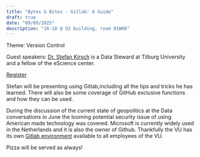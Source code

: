 ```yaml
---
title: "Bytes & Bites - Gitlab: A Guide"
draft: true
date: "09/09/2025"
description: "16-18 @ O2 building, room 01W08"
---
```


Theme: Version Control

Guest speakers: [Dr. Stefan Kirsch](https://tdcc.nl/spotlight-on-stefan-kirsch/) is a Data Steward at Tilburg University and a fellow of the eScience center. 

[Register](https://vu-nl.libcal.com/calendar/universitylibrary/BytesBitesSeptember2025)

Stefan will be presenting using Gitlab,including all the tips and tricks he has learned. There will also be some coverage of GitHub exclusive functions and how they can be used.


During the discussion of the current state of geopolitics at the Data conversations in June the looming potential security issue of using American made technology was covered. Microsoft is currently widely used in the Netherlands and it is also the owner of Github.
Thankfully the VU has its own [Gitlab environment](https://git.vu.nl) available to all employees of the VU. 

Pizza will be served as always!
